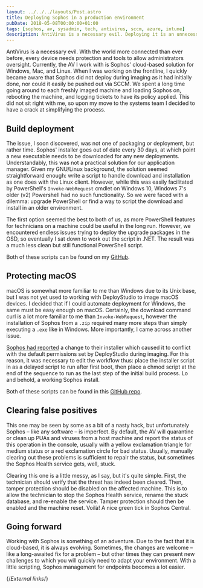 ```yaml
---
layout: ../../../layouts/Post.astro
title: Deploying Sophos in a production environment
pubDate: 2018-05-08T00:00:00+01:00
tags: [sophos, av, sysadmin, tech, antivirus, sccm, azure, intune]
description: AntiVirus is a necessary evil. Deploying it is an unnecessary headache.
---
```


AntiVirus is a necessary evil. With the world more connected than ever before, every device needs protection and tools to allow administrators oversight. Currently, the AV I work with is Sophos' cloud-based solution for Windows, Mac, and Linux. When I was working on the frontline, I quickly became aware that Sophos did not deploy during imaging as it had initially done, nor could it easily be pushed out via SCCM. We spent a long time going around to each freshly imaged machine and loading Sophos on, rebooting the machine, and logging tickets to have its policy applied. This did not sit right with me, so upon my move to the systems team I decided to have a crack at simplifying the process.

## Build deployment

The issue, I soon discovered, was not one of packaging or deployment, but rather time. Sophos' installer goes out of date every 30 days, at which point a new executable needs to be downloaded for any new deployments. Understandably, this was not a practical solution for our application manager. Given my GNU/Linux background, the solution seemed straightforward enough: write a script to handle download and installation as one does with the Linux client. However, while this was easily facilitated by PowerShell's `Invoke-WebRequest` cmdlet on Windows 10, Windows 7's older (v2) Powershell had no such functionality. So we were faced with a dilemma: upgrade PowerShell or find a way to script the download and install in an older environment.

The first option seemed the best to both of us, as more PowerShell features for technicians on a machine could be useful in the long run. However, we encountered endless issues trying to deploy the upgrade packages in the OSD, so eventually I sat down to work out the script in .NET. The result was a much less clean but still functional PowerShell script.

Both of these scripts can be found on my [GitHub][sophos-install].

## Protecting macOS

macOS is somewhat more familiar to me than Windows due to its Unix base, but I was not yet used to working with DeployStudio to image macOS devices. I decided that if I could automate deployment for Windows, the same must be easy enough on macOS. Certainly, the download command curl is a lot more familiar to me than `Invoke-WebRequest`, however the installation of Sophos from a `.zip` required many more steps than simply executing a `.exe` like in Windows. More importantly, I came across another issue.

[Sophos had reported][sophos-community] a change to their installer which caused it to conflict with the default permissions set by DeployStudio during imaging. For this reason, it was necessary to edit the workflow thus: place the installer script in as a delayed script to run after first boot, then place a chmod script at the end of the sequence to run as the last step of the initial build process. Lo and behold, a working Sophos install.

Both of these scripts can be found in this [GitHub repo][sophos-mac].

## Clearing false positives

This one may be seen by some as a bit of a nasty hack, but unfortunately Sophos – like any software – is imperfect. By default, the AV will quarantine or clean up PUAs and viruses from a host machine and report the status of this operation in the console, usually with a yellow exclamation triangle for medium status or a red exclamation circle for bad status. Usually, manually clearing out these problems is sufficient to repair the status, but sometimes the Sophos Health service gets, well, stuck.

Clearing this one is a little messy, as I say, but it's quite simple. First, the technician should verify that the threat has indeed been cleared. Then, tamper protection should be disabled on the affected machine. This is to allow the technician to stop the Sophos Health service, rename the stuck database, and re-enable the service. Tamper protection should then be enabled and the machine reset. Voilà! A nice green tick in Sophos Central.

## Going forward

Working with Sophos is something of an adventure. Due to the fact that it is cloud-based, it is always evolving. Sometimes, the changes are welcome – like a long-awaited fix for a problem – but other times they can present new challenges to which you will quickly need to adapt your environment. With a little scripting, Sophos management for endpoints becomes a lot easier.

{/*External links*/}

[sophos-community]: https://community.sophos.com/kb/en-us/131749
[sophos-install]: https://github.com/Sporiff/sophos-install
[sophos-mac]: https://github.com/Sporiff/sophos-mac
